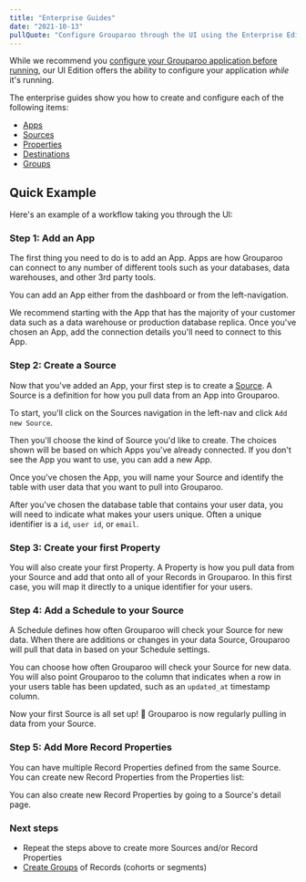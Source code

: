 ```yaml
---
title: "Enterprise Guides"
date: "2021-10-13"
pullQuote: "Configure Grouparoo through the UI using the Enterprise Edition to power your Reverse ETL pipelines."
---
```


While we recommend you [configure your Grouparoo application before running](/docs/config), our UI Edition offers the ability to configure your application _while_ it's running.

<EnterpriseCTA />

The enterprise guides show you how to create and configure each of the following items:

- [Apps](/docs/running/ui-enterprise/apps)
- [Sources](/docs/running/ui-enterprise/sources)
- [Properties](/docs/running/ui-enterprise/properties)
- [Destinations](/docs/running/ui-enterprise/destinations)
- [Groups](/docs/running/ui-enterprise/groups)

## Quick Example

Here's an example of a workflow taking you through the UI:

### Step 1: Add an App

The first thing you need to do is to add an App. Apps are how Grouparoo can connect to any number of different tools such as your databases, data warehouses, and other 3rd party tools.

You can add an App either from the dashboard or from the left-navigation.

<ImageInBrowserFrame
  centered
  alt="Add App"
  src="/images/docs/guides/add-app.png"
  width={1819}
  height={844}
/>

<ImageInBrowserFrame
  centered
  alt="Add App Left Nav"
  src="/images/docs/guides/add-app-nav.png"
  width={1694}
  height={946}
/>

We recommend starting with the App that has the majority of your customer data such as a data warehouse or production database replica. Once you've chosen an App, add the connection details you'll need to connect to this App.

<ImageInBrowserFrame
  centered
  alt="Add App Left Nav"
  src="/images/docs/guides/add-app-postgres.png"
  width={1791}
  height={896}
/>

### Step 2: Create a Source

Now that you've added an App, your first step is to create a [Source](/docs/getting-started/product-concepts). A Source is a definition for how you pull data from an App into Grouparoo.

To start, you'll click on the Sources navigation in the left-nav and click `Add new Source`.

<ImageInBrowserFrame
  centered
  alt="Add new source"
  src="/images/docs/guides/add-new-source.png"
  width={1712}
  height={656}
/>

Then you'll choose the kind of Source you'd like to create. The choices shown will be based on which Apps you've already connected. If you don't see the App you want to use, you can add a new App.

<ImageInBrowserFrame
  centered
  alt="Add new postgres source"
  src="/images/docs/guides/add-new-source-choose-app.png"
  width={996}
  height={676}
/>

Once you've chosen the App, you will name your Source and identify the table with user data that you want to pull into Grouparoo.

<ImageInBrowserFrame
  centered
  alt="New postgres source"
  src="/images/docs/guides/new-source-postgres.png"
  width={1833}
  height={891}
/>

After you've chosen the database table that contains your user data, you will need to indicate what makes your users unique. Often a unique identifier is a `id`, `user id`, or `email`.

### Step 3: Create your first Property

You will also create your first Property. A Property is how you pull data from your Source and add that onto all of your Records in Grouparoo. In this first case, you will map it directly to a unique identifier for your users.

<ImageInBrowserFrame
  centered
  alt="First Record Property"
  src="/images/docs/guides/new-source-bootstrap.png"
  width={1830}
  height={749}
/>

### Step 4: Add a Schedule to your Source

A Schedule defines how often Grouparoo will check your Source for new data. When there are additions or changes in your data Source, Grouparoo will pull that data in based on your Schedule settings.

You can choose how often Grouparoo will check your Source for new data. You will also point Grouparoo to the column that indicates when a row in your users table has been updated, such as an `updated_at` timestamp column.

<ImageInBrowserFrame
  centered
  alt="Schedule"
  src="/images/docs/guides/new-source-schedule.png"
  width={1827}
  height={955}
/>

Now your first Source is all set up! 🎉 Grouparoo is now regularly pulling in data from your Source.

### Step 5: Add More Record Properties

You can have multiple Record Properties defined from the same Source. You can create new Record Properties from the Properties list:

<ImageInBrowserFrame
  centered
  alt="New Record Properties"
  src="/images/docs/guides/new-record-properties.png"
  width={1808}
  height={846}
/>

You can also create new Record Properties by going to a Source's detail page.

<ImageInBrowserFrame
  centered
  alt="New Record Properties Source Details"
  src="/images/docs/guides/new-record-properties-source-detail.png"
  width={1833}
  height={894}
/>

### Next steps

- Repeat the steps above to create more Sources and/or Record Properties
- [Create Groups](/docs/running/ui-enterprise/groups) of Records (cohorts or segments)
